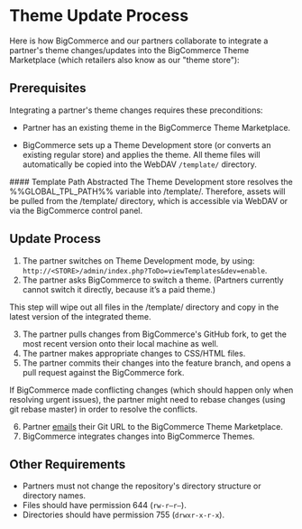 # Theme Update Process

 

Here is how BigCommerce and our partners collaborate to integrate a partner's theme changes/updates into the BigCommerce Theme Marketplace (which retailers also know as our "theme store"):

## Prerequisites 

Integrating a partner's theme changes requires these preconditions:

*   Partner has an existing theme in the BigCommerce Theme Marketplace.

*   BigCommerce sets up a Theme Development store (or converts an existing regular store) and applies the theme. All theme files will automatically be copied into the WebDAV `/template/` directory.

<Callout type="info">
  #### Template Path Abstracted
  The Theme Development store resolves the %%GLOBAL_TPL_PATH%% variable into /template/. Therefore, assets will be pulled from the /template/ directory, which is accessible via WebDAV or via the BigCommerce control panel.
</Callout>


## Update Process 

1.  The partner switches on Theme Development mode, by using:  
`http://<STORE>/admin/index.php?ToDo=viewTemplates&dev=enable`.
2.  The partner asks BigCommerce to switch a theme. (Partners currently cannot switch it directly, because it’s a paid theme.)

<Callout type="warning">
  This step will wipe out all files in the /template/ directory and copy in the latest version of the integrated theme.
</Callout>


3.  The partner pulls changes from BigCommerce's GitHub fork, to get the most recent version onto their local machine as well.
4.  The partner makes appropriate changes to CSS/HTML files.
5.  The partner commits their changes into the feature branch, and opens a pull request against the BigCommerce fork.

<Callout type="warning">
  If BigCommerce made conflicting changes (which should happen only when resolving urgent issues), the partner might need to rebase changes (using git rebase master) in order to resolve the conflicts.
</Callout>


6.  Partner [emails](mailto:themestore@bigcommerce.com) their Git URL to the BigCommerce Theme Marketplace.
7.  BigCommerce integrates changes into BigCommerce Themes.

## Other Requirements 

*   Partners must not change the repository's directory structure or directory names.
*   Files should have permission 644 (`rw-r–r–`).
*   Directories should have permission 755 (`drwxr-x-r-x`).
